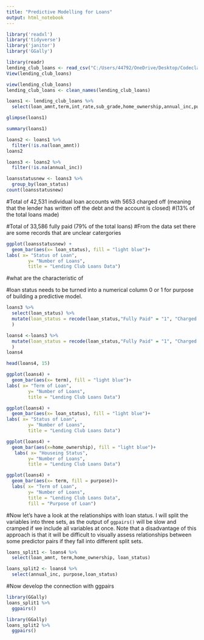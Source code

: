 ```yaml
---
title: "Predictive Modelling for Loans"
output: html_notebook
---
```

```r
library('readxl')
library('tidyverse')
library('janitor')
library('GGally')
```

```r
library(readr)
lending_club_loans <- read_csv("C:/Users/44792/OneDrive/Desktop/Codeclan 2022/final_project_loan_default_predictor/data/lending_club_loans.csv")
View(lending_club_loans)
```

```r
view(lending_club_loans)
lending_club_loans <- clean_names(lending_club_loans)

```
```r
loans1 <- lending_club_loans %>%
  select(loan_amnt,term,int_rate,sub_grade,home_ownership,annual_inc,purpose, loan_status)
```
```r
glimpse(loans1)
```
```r
summary(loans1)
```
```r
loans2 <- loans1 %>%
  filter(!is.na(loan_amnt))
loans2

loans3 <- loans2 %>%
  filter(!is.na(annual_inc))

```

```r
loansstatusnew <- loans3 %>%
  group_by(loan_status)
count(loansstatusnew)
```
#Total of 42,531 individual loan accounts with 5653 charged off (meaning that the lender has written off the debt and the account is closed) 
#(13% of the total loans made)

#Total of 33,586 fully paid (79% of the total loans)
#From the data set there are some records that are unclear catergories



```r
ggplot(loansstatusnew) +
  geom_bar(aes(x= loan_status), fill = "light blue")+
labs( x= "Status of Loan",
        y= "Number of Loans",
        title = "Lending Club Loans Data")
```



#what are the characteristic of

#loan status needs to be turned into a numerical column 0 or 1 for purpose of building a predictive model.

```r
loans3 %>%
  select(loan_status) %>%
  mutate(loan_status = recode(loan_status,"Fully Paid" = "1", "Charged Off" = "0", "Current" = "3")
  ) 
```


```r
loans4 <-loans3 %>%
  mutate(loan_status = recode(loan_status,"Fully Paid" = "1", "Charged Off" = "0", "Current" = "3")
  ) 
loans4
```

```r
head(loans4, 15)
```


```r
ggplot(loans4) +
  geom_bar(aes(x= term), fill = "light blue")+
labs( x= "Term of Loan",
        y= "Number of Loans",
        title = "Lending Club Loans Data")
```


```r
ggplot(loans4) +
  geom_bar(aes(x= loan_status), fill = "light blue")+
labs( x= "Status of Loan",
        y= "Number of Loans",
        title = "Lending Club Loans Data")
```

```r
ggplot(loans4) +
  geom_bar(aes(x=home_ownership), fill = "light blue")+
   labs( x= "Houseing Status",
        y= "Number of Loans",
        title = "Lending Club Loans Data")
```


```r
ggplot(loans4) +
  geom_bar(aes(x= term, fill = purpose))+
  labs( x= "Term of Loan",
        y= "Number of Loans",
        title = "Lending Club Loans Data",
        fill = "Purpose of Loan")
```









#Now let's have a look at the relationships with loan status. I will split the variables into three sets, as the output of `ggpairs()` will be slow and cramped if we include all variables at once. Note that a disadvantage of this approach is that it will be difficult to visually assess relationships between some predictor pairs if they fall into different split sets.


```r
loans_split1 <- loans4 %>%
  select(loan_amnt, term,home_ownership, loan_status)
```


```r
loans_split2 <- loans4 %>%
  select(annual_inc, purpose,loan_status)
```

#Now develop the connection with ggpairs

```r
library(GGally)
loans_split1 %>%
  ggpairs()
```

```r
library(GGally)
loans_split2 %>%
  ggpairs()
```









